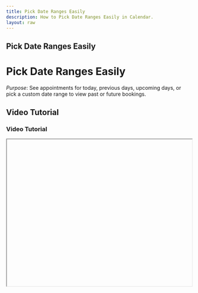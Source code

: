 ```yaml
---
title: Pick Date Ranges Easily
description: How to Pick Date Ranges Easily in Calendar.
layout: raw
---
```



<div className="mdx-content">

## Pick Date Ranges Easily

<h1 className="text-3xl font-bold text-gray-900 mb-4">Pick Date Ranges Easily</h1>  

*Purpose*: See appointments for today, previous days, upcoming days, or pick a custom date range to view past or future bookings.

## Video Tutorial

<h3 className="text-xl font-medium text-gray-800 mb-2">Video Tutorial</h3>

<iframe
  width="100%"
  height="400"
  title="Pick date range tutorial"
  allowFullScreen
  className="rounded-lg"
/>

---

## Steps:

<h2 className="text-2xl font-semibold text-gray-800 mt-8 mb-4">Step-by-step Instructions</h2>

❶ **Open the Calendar**  
On the main dashboard, click on **Calendar** in the left-side menu.

❷ **Find the Date Controls**  
At the top-left of the calendar page, **below the filters**, you’ll see three date control buttons:
- **Previous**
- **Today**
- **Next**

❸ **View Previous Appointments**  
Click the **Previous** button to scroll back and view appointments from earlier days.

❹ **View Upcoming Appointments**  
Click the **Next** button to scroll ahead and see what’s coming up in the following days.

❺ **Jump to Today’s Appointments**  
The **Today** button is highlighted by default.  
If you’ve scrolled away, click it anytime to come back to today’s bookings.

❻ **Pick a Custom Date Range**  
In the **center-top of the calendar**, click on the displayed date (e.g., “15 Jun 2025”)  
A date picker opens. You can now select:
- A **start date** and an **end date**
- The calendar will refresh and display **appointments within that range**

---

**Tip for First-Time Users**:  
This is especially helpful when you're reviewing **past performance**, tracking **busy periods**, or checking **future availability**.

<div className="space-y-4 mt-6">

<div className="my-10 border-t border-gray-200" />

## More questions about this

<h3 className="text-xl font-semibold text-black mb-4 mt-10"> More questions about this?</h3>
</div>
<div className="space-y-4 mt-6">
  <details className="bg-white rounded-md p-4 border border-gray-300">
  <summary
    className="font-medium text-base text-gray-900"
    style={{
      backgroundColor: 'transparent',
      outline: 'none',
      cursor: 'pointer',
      userSelect: 'none',
      listStyle: 'none',
    }}
  >Can I view appointments from last month?</summary>
   <p className="mt-2 text-sm text-gray-700">
      Yes, use the date picker to go back and choose any range from the past.
    </p>
  </details>

  <details className="bg-white rounded-md p-4 border border-gray-300">
  <summary
    className="font-medium text-base text-gray-900"
    style={{
      backgroundColor: 'transparent',
      outline: 'none',
      cursor: 'pointer',
      userSelect: 'none',
      listStyle: 'none',
    }}
  >Does this affect my reports?</summary>
    <p className="mt-2 text-sm text-gray-700">
      No, this is only for viewing appointments. Reports are generated separately.
    </p>
  </details>
</div>
</div>

---

<div className="space-y-4 mt-6">

<div className="my-10 border-t border-gray-200" />

<div className="mdx-content mt-10">

Was this article helpful?

<div style={{ display: 'flex', gap: '1rem' }}>
  <button style={{ padding: '0.5rem', borderRadius: '9999px', backgroundColor: '#f0f0f0' }}>
    <FaThumbsUp/>
  </button>
  <button style={{ padding: '0.5rem', borderRadius: '9999px', backgroundColor: '#f0f0f0' }}>
    <FaThumbsDown/>
  </button>
</div>
</div>

---
</div>